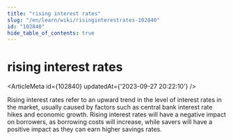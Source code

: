 ```yaml
---
title: "rising interest rates"
slug: "/en/learn/wiki/risinginterestrates-102840"
id: "102840"
hide_table_of_contents: true
---
```



<Breadcrumbs current="rising interest rates" />

# rising interest rates

<ArticleMeta id={102840} updatedAt={'2023-09-27 20:22:10'} />
<div className='border-solid border-b border-t-0 my-4 border-[var(--ifm-color-gray-300)]' />

Rising interest rates refer to an upward trend in the level of interest rates in the market, usually caused by factors such as central bank interest rate hikes and economic growth. Rising interest rates will have a negative impact on borrowers, as borrowing costs will increase, while savers will have a positive impact as they can earn higher savings rates.
